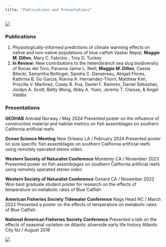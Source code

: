 ```yaml
---
title: "Publications and Presentations"
---
```


![](docs/boat.jpg){fig-align="center"}

### Publications

1.  Physiologically-informed predictions of climate warming effects on native and non-native populations of blue catfish Vaskar Nepal, **Maggie M. Dillon**, Mary C. Fabrizio , Troy D. Tuckey
2.  **In Review:** New contributions to the heterobranch sea slug biodiversity of Bocas del Toro, Panama Jaime L. Neill, **Maggie M. Dillon**, Cassie Bilecki, Samantha Bollinger, Sandra C. Dansereau, Abigail Flores, Kathrina B. Go Garcia, Rianna A. Hernandez-Thorn, Matthew Kim, Priscilla V. Martinez, Casey B. Pua, Daniel F. Ramirez, Daniel Sebastian, Jordyn A. Scott, Betty Wong, Abby A. Yuen, Jeremy T. Claisse, & Ángel Valdés

### Presentations

**GEOHAB** Arendal Norway / May 2024 Presented poster on the influence of construction material and habitat metrics on fish assemblages on southern California artificial reefs

**Ocean Science Meeting** New Orleans LA / February 2024 Presented poster on size specific fish assemblages on southern California artificial reefs using remotely operated stereo video

**Western Society of Naturalist Conference** Monterey CA / November 2023 Presented poster on fish assemblages on southern California artificial reefs using remotely operated stereo video

**Western Society of Naturalist Conference** Oxnard CA / November 2022 Won best graduate student poster for research on the effects of temperature on metabolic rates of Blue Catfish

**American Fisheries Society Tidewater Conference** Nags Head NC / March 2022 Presented a poster on the effects of temperature on metabolic rates of Blue Catfish

**National American Fisheries Society Conference** Presented a talk on the effects of seasonal variation on Atlantic silverside early life history Atlantic City NJ / August 2018

![](docs/geohab.jpg){fig-align="center"}
